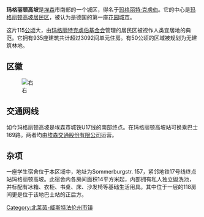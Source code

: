{{Unreferenced|time=2016-06-11T15:15:12+00:00}}
'''玛格丽顿高坡'''是[[埃森|埃森]]市南部的一个城区，得名于[[玛格丽特·克虏伯|玛格丽特·克虏伯]]。它的中心是[[玛格丽顿高坡居民区|玛格丽顿高坡居民区]]，被认为是德国的第一座[[田园城市理论|花园城市]]。 

这片115[[公顷|公顷]]大，由[[玛格丽特克虏伯基金会|玛格丽特克虏伯基金会]]管理的居民区被视作人类宜居地的典范。它拥有935座建筑共计超过3092间单元住房。有50公顷的区域被规划为无建筑林地。

== 区徽 ==
[[File:DEU_Margarethenhoehe_COA.svg|右]]

== 交通网线 ==

如今玛格丽顿高坡是埃森市城铁U17线的南部终点。在玛格丽顿高坡站可换乘巴士169路。两者均由[[埃森交通股份有限公司|埃森交通股份有限公司]]运营。

== 杂项 ==
一座学生宿舍位于本区域中，地址为Sommerburgstr. 157，紧邻地铁17号线终点站玛格丽顿高坡。此宿舍内各房间面积14平方米起，内部拥有私人独立盥洗池，并标配有冰箱、衣柜、书桌、床、沙发椅等基础生活用具。其中位于一层的118房间更是位于该地巴士站的正后方。

[[Category:北莱茵-威斯特法伦州市镇|Category:北莱茵-威斯特法伦州市镇]]